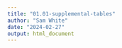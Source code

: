 ```yaml
---
title: "01.01-supplemental-tables"
author: "Sam White"
date: "2024-02-27"
output: html_document
---
```


